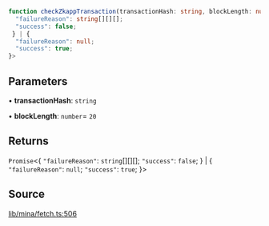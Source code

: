 ```ts
function checkZkappTransaction(transactionHash: string, blockLength: number): Promise<{
  "failureReason": string[][][];
  "success": false;
 } | {
  "failureReason": null;
  "success": true;
}>
```

## Parameters

• **transactionHash**: `string`

• **blockLength**: `number`= `20`

## Returns

`Promise`\<\{
  `"failureReason"`: `string`[][][];
  `"success"`: `false`;
 \} \| \{
  `"failureReason"`: `null`;
  `"success"`: `true`;
 \}\>

## Source

[lib/mina/fetch.ts:506](https://github.com/o1-labs/o1js/blob/081e48fe103a96db7083cdaea72a409cca3182c3/src/lib/mina/fetch.ts#L506)

